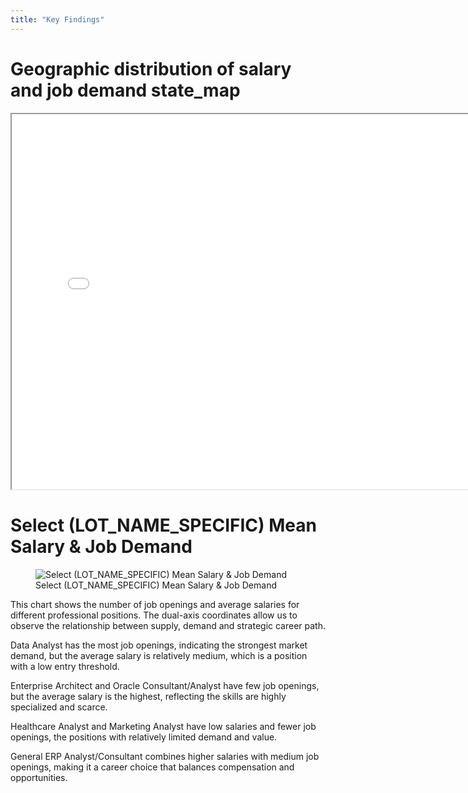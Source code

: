 ```yaml
---
title: "Key Findings"
---
```


# Geographic distribution of salary and job demand  state_map

```{=html}
<iframe width="780" height="600" src="./output/figures/Plot 1 Geographic distribution of salary and job demand  state_map.html" title="Geographic distribution of salary and job demand"></iframe>
```



# Select (LOT_NAME_SPECIFIC) Mean Salary & Job Demand  
![Select (LOT_NAME_SPECIFIC) Mean Salary & Job Demand](output/Select_Mean Salary&Job Demand.png) 

This chart shows the number of job openings and average salaries for different professional positions. The dual-axis coordinates allow us to observe the relationship between supply, demand and strategic career path.

Data Analyst has the most job openings, indicating the strongest market demand, but the average salary is relatively medium, which is a position with a low entry threshold.

Enterprise Architect and Oracle Consultant/Analyst have few job openings, but the average salary is the highest, reflecting the skills are highly specialized and scarce.
   
Healthcare Analyst and Marketing Analyst have low salaries and fewer job openings, the positions with relatively limited demand and value.
   
General ERP Analyst/Consultant combines higher salaries with medium job openings, making it a career choice that balances compensation and opportunities.